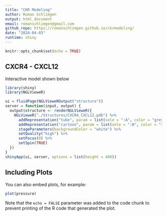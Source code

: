 ```yaml
---
title: "CKR Modeling"
author: Roman Schlimgen
output: html_document
email: romanschlimgen@gmail.com
github_repo: https://romanschlimgen.github.io/ckrmodeling/
date: "2024-04-03"
runtime: shiny
---
```


```r
knitr::opts_chunk$set(echo = TRUE)
```

## CXCR4 - CXCL12

Interactive model shown below

```r
library(shiny)
library(NGLVieweR)

ui = fluidPage(NGLVieweROutput("structure"))
server = function(input, output) {
  output$structure <- renderNGLVieweR({
    NGLVieweR("./Structures/CXCR4_CXCL12.pdb") %>%
      addRepresentation("tube", param = list(sele = ":A", color = "grey")) %>%
      addRepresentation("cartoon", param = list(sele = ":B", color = "royalblue")) %>%
      stageParameters(backgroundColor = "white") %>%
      setQuality("high") %>%
      setFocus(0) %>%
      setSpin(TRUE)
  })
}
shinyApp(ui, server, options = list(height = 400))

```


## Including Plots

You can also embed plots, for example:

```r
plot(pressure)
```

Note that the `echo = FALSE` parameter was added to the code chunk to prevent printing of the R code that generated the plot.
